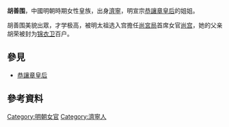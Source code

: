 '''胡善围'''，中國明朝時期女性皇族，出身[[濟寧|濟寧]]，明宣宗[[恭讓章皇后|恭讓章皇后]]的姐姐。

胡善围美貌出眾，才学极高，被明太祖选入宫擔任[[尚宮局|尚宮局]]首席女官[[尚宫|尚宫]]，她的父亲胡荣被封为[[锦衣卫|锦衣卫]]百户。

== 參見 ==
* [[恭讓章皇后|恭讓章皇后]]

== 參考資料 ==
<references />

[[Category:明朝女官|Category:明朝女官]]
[[Category:濟寧人|Category:濟寧人]]